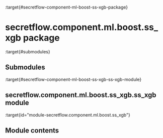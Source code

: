 :target{#secretflow-component-ml-boost-ss-xgb-package}

# secretflow\.component.ml.boost.ss\_xgb package

:target{#submodules}

## Submodules

:target{#secretflow-component-ml-boost-ss-xgb-ss-xgb-module}

## secretflow\.component.ml.boost.ss\_xgb.ss\_xgb module

:target{id="module-secretflow.component.ml.boost.ss_xgb"}

## Module contents

